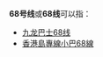 {{线路名消歧义}}
'''68号线'''或'''68线'''可以指：
* [[九龙巴士68线|九龙巴士68线]]
* [[香港島專線小巴68線|香港島專線小巴68線]]

{{disambig|cat=四字路线名消歧义}}